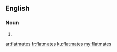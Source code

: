 ==English==

===Noun===
{{head|en|plural}}

# {{plural of|flatmate|lang=en}}

[[ar:flatmates]]
[[fr:flatmates]]
[[ku:flatmates]]
[[my:flatmates]]
